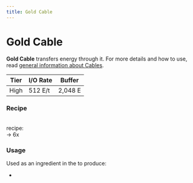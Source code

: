 ```yaml
---
title: Gold Cable
---
```


<ItemImage file="gold" alt="Gold" size="200" />

# Gold Cable

**Gold Cable** transfers energy through it. For more details and how to use, read [general information about Cables](/docs/blocks/cables).

| Tier | I/O Rate | Buffer   |
|------|----------|----------|
| High | 512 E/t  | 2,048 E  |

### Recipe

<CraftingTable recipe="input air air air input minecraft:gold_ingot minecraft:gold_ingot minecraft:gold_ingot input air air air output techreborn:gold_cable,12"/><br/>
<McItem slug="techreborn:wire_mill" inline={true}/> recipe:<br/>
<McItem slug="minecraft:gold_ingot" inline={true}/> → 6x <McItem slug="techreborn:gold_cable" inline={true}/>

### Usage

Used as an ingredient in the <McItem slug="minecraft:crafting_table" inline={true}/> to produce:

- <McItem slug="techreborn:insulated_gold_cable" inline={true}/>
